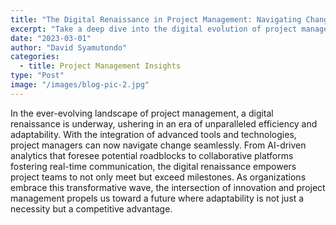 ```yaml
---
title: "The Digital Renaissance in Project Management: Navigating Change Seamlessly."
excerpt: "Take a deep dive into the digital evolution of project management."
date: "2023-03-01"
author: "David Syamutondo"
categories:
  - title: Project Management Insights
type: "Post"
image: "/images/blog-pic-2.jpg"
---
```

In the ever-evolving landscape of project management, a digital renaissance is underway, ushering in an era of unparalleled efficiency and adaptability. With the integration of advanced tools and technologies, project managers can now navigate change seamlessly. From AI-driven analytics that foresee potential roadblocks to collaborative platforms fostering real-time communication, the digital renaissance empowers project teams to not only meet but exceed milestones. As organizations embrace this transformative wave, the intersection of innovation and project management propels us toward a future where adaptability is not just a necessity but a competitive advantage.
